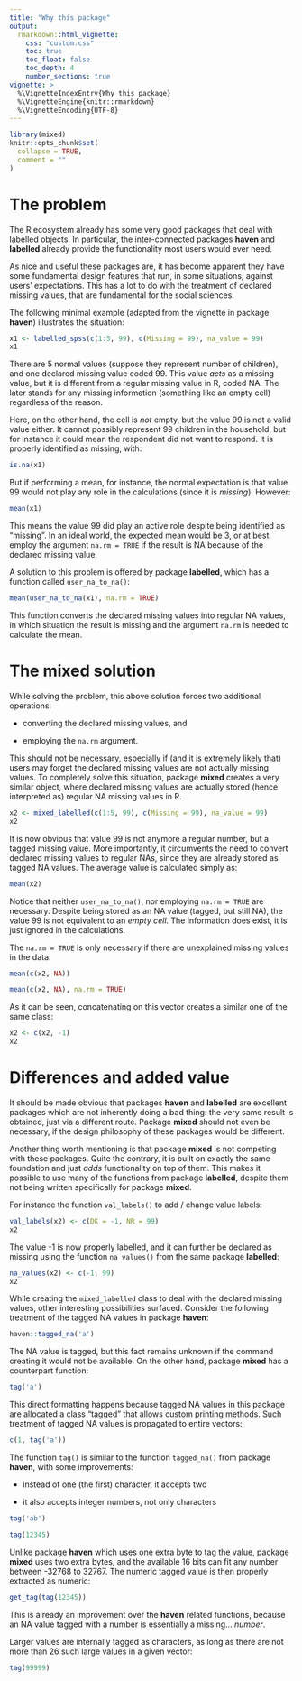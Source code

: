 ```yaml
---
title: "Why this package"
output:
  rmarkdown::html_vignette:
    css: "custom.css"
    toc: true
    toc_float: false
    toc_depth: 4
    number_sections: true
vignette: >
  %\VignetteIndexEntry{Why this package}
  %\VignetteEngine{knitr::rmarkdown}
  %\VignetteEncoding{UTF-8}
---
```


```r
library(mixed)
knitr::opts_chunk$set(
  collapse = TRUE,
  comment = ""
)
```

# The problem

The R ecosystem already has some very good packages that deal with labelled objects.  In particular,
the inter-connected packages **haven** and **labelled** already provide the functionality most users
would ever need.

As nice and useful these packages are, it has become apparent they have some fundamental design
features that run, in some situations, against users' expectations. This has a lot to do with the
treatment of declared missing values, that are fundamental for the social sciences. 

The following minimal example (adapted from the vignette in package **haven**) illustrates the
situation:


```r
x1 <- labelled_spss(c(1:5, 99), c(Missing = 99), na_value = 99)
x1
```

There are 5 normal values (suppose they represent number of children), and one declared missing value
coded 99. This value *acts* as a missing value, but it is different from a regular missing value in R,
coded NA. The later stands for any missing information (something like an empty cell) regardless of
the reason.

Here, on the other hand, the cell is *not* empty, but the value 99 is not a valid value either. It
cannot possibly represent 99 children in the household, but for instance it could mean the respondent
did not want to respond. It is properly identified as missing, with:

```r
is.na(x1)
```

But if performing a mean, for instance, the normal expectation is that value 99 would not play any role in
the calculations (since it is *missing*). However:

```r
mean(x1)
```

This means the value 99 did play an active role despite being identified as "missing". In an ideal
world, the expected mean would be 3, or at best employ the argument `na.rm = TRUE` if the result is NA
because of the declared missing value.

A solution to this problem is offered by package **labelled**, which has a function called
`user_na_to_na()`:


```r
mean(user_na_to_na(x1), na.rm = TRUE)
```

This function converts the declared missing values into regular NA values, in which situation the
result is missing and the argument `na.rm` is needed to calculate the mean.


# The mixed solution

While solving the problem, this above solution forces two additional operations:

* converting the declared missing values, and

* employing the `na.rm` argument.

This should not be necessary, especially if (and it is extremely likely that) users may forget the
declared missing values are not actually missing values. To completely solve this situation, package
**mixed** creates a very similar object, where declared missing values are actually stored (hence
interpreted as) regular NA missing values in R.


```r
x2 <- mixed_labelled(c(1:5, 99), c(Missing = 99), na_value = 99)
x2
```

It is now obvious that value 99 is not anymore a regular number, but a tagged missing value. More
importantly, it circumvents the need to convert declared missing values to regular NAs, since they are
already stored as tagged NA values. The average value is calculated simply as:

```r
mean(x2)
```

Notice that neither `user_na_to_na()`, nor employing `na.rm = TRUE` are necessary. Despite being stored
as an NA value (tagged, but still NA), the value 99 is not equivalent to an *empty cell*. The
information does exist, it is just ignored in the calculations.

The `na.rm = TRUE` is only necessary if there are unexplained missing values in the data:


```r
mean(c(x2, NA))

mean(c(x2, NA), na.rm = TRUE)
```

As it can be seen, concatenating on this vector creates a similar one of the same class:

```r
x2 <- c(x2, -1)
x2
```


# Differences and added value

It should be made obvious that packages **haven** and **labelled** are excellent packages which are not
inherently doing a bad thing: the very same result is obtained, just via a different route. Package
**mixed** should not even be necessary, if the design philosophy of these packages would be different. 

Another thing worth mentioning is that package **mixed** is not competing with these packages. Quite
the contrary, it is built on exactly the same foundation and just *adds* functionality on top of them.
This makes it possible to use many of the functions from package **labelled**, despite them not being
written specifically for package **mixed**.

For instance the function `val_labels()` to add / change value labels:

```r
val_labels(x2) <- c(DK = -1, NR = 99)
x2
```

The value -1 is now properly labelled, and it can further be declared as missing using the function
`na_values()` from the same package **labelled**:

```r
na_values(x2) <- c(-1, 99)
x2
```


While creating the `mixed_labelled` class to deal with the declared missing values, other interesting
possibilities surfaced. Consider the following treatment of the tagged NA values in package **haven**:


```r
haven::tagged_na('a')
```

The NA value is tagged, but this fact remains unknown if the command creating it would not be available.
On the other hand, package **mixed** has a counterpart function:

```r
tag('a')
```

This direct formatting happens because tagged NA values in this package are allocated a class "tagged"
that allows custom printing methods. Such treatment of tagged NA values is propagated to entire
vectors:

```r
c(1, tag('a'))
```

The function `tag()` is similar to the function `tagged_na()` from package **haven**, with some
improvements:

* instead of one (the first) character, it accepts two

* it also accepts integer numbers, not only characters


```r
tag('ab')

tag(12345)
```

Unlike package **haven** which uses one extra byte to tag the value, package **mixed** uses two extra
bytes, and the available 16 bits can fit any number between -32768 to 32767. The numeric tagged value
is then properly extracted as numeric:


```r
get_tag(tag(12345))
```

This is already an improvement over the **haven** related functions, because an NA value tagged with a
number is essentially a missing... *number*.

Larger values are internally tagged as characters, as long as there are not more than 26 such large
values in a given vector:

```r
tag(99999)
```
